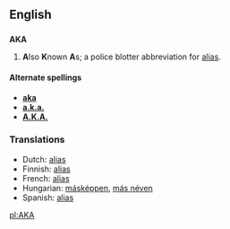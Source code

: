 ==English==
==={{Abbreviation}}===  <!--{{initialism}}-->
'''AKA'''
#'''A'''lso '''K'''nown '''A'''s; a police blotter abbreviation for [[alias]].

====Alternate spellings====
*<!--''(UK)'' -->'''[[aka]]'''
*<!--''(UK)'' -->'''[[a.k.a.]]'''
*<!--''(US)'' -->'''[[A.K.A.]]'''

===Translations===
*Dutch: [[alias]]
*Finnish: [[alias]]
*French: [[alias]]
*Hungarian: [[másképpen]], [[más néven]]
*Spanish: [[alias]]

[[pl:AKA]]